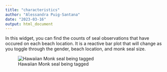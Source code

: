 ```yaml
---
title: "characteristics"
author: "Alessandra Puig-Santana"
date: "2023-03-16"
output: html_document
---
```


In this widget, you can find the counts of seal observations that have occured on each beach location. It is a reactive bar plot that will change as you toggle through the gender, beach location, and monk seal size.

![Hawaiian Monk seal being tagged](www/kala_3.jpeg)